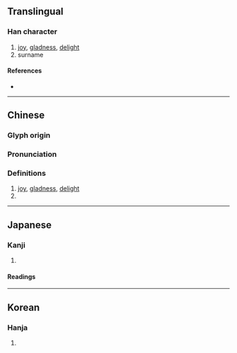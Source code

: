 {{character info/new}}
==Translingual==

===Han character===
{{Han char|rn=9|rad=人|as=12|sn=14|four=24261|canj=OGRR|ids=⿰亻喜}}

# [[joy]], [[gladness]], [[delight]]
# surname

====References====
* {{Han ref|kx=0116.200|dkj=01095|dj=0247.310|hdz=10217.010|uh=50D6|ud=20694|bh=B9AF|bd=47535}}

----

==Chinese==
{{zh-forms}}

===Glyph origin===
{{Han etym}}

===Pronunciation===
{{zh-pron
|m=xī
|ma=y
|c=hei1
|h=pfs=
|md=
|mn=
|w=
|mc=y
|oc=y
|cat=n,pn
}}

===Definitions===
{{zh-hanzi}}

# [[joy]], [[gladness]], [[delight]]
# {{surname|lang=zh}}

----

==Japanese==

===Kanji===
{{ja-kanji|grade=|rs=人12}}

# {{defn|lang=ja|sort=人12}}

====Readings====
{{ja-readings
|goon=き
|kanon=き
|kun=よろこ-ぶ}}

----

==Korean==

===Hanja===
{{ko-hanja|hangeul=희}}

# {{defn|lang=ko|sort=人12}}